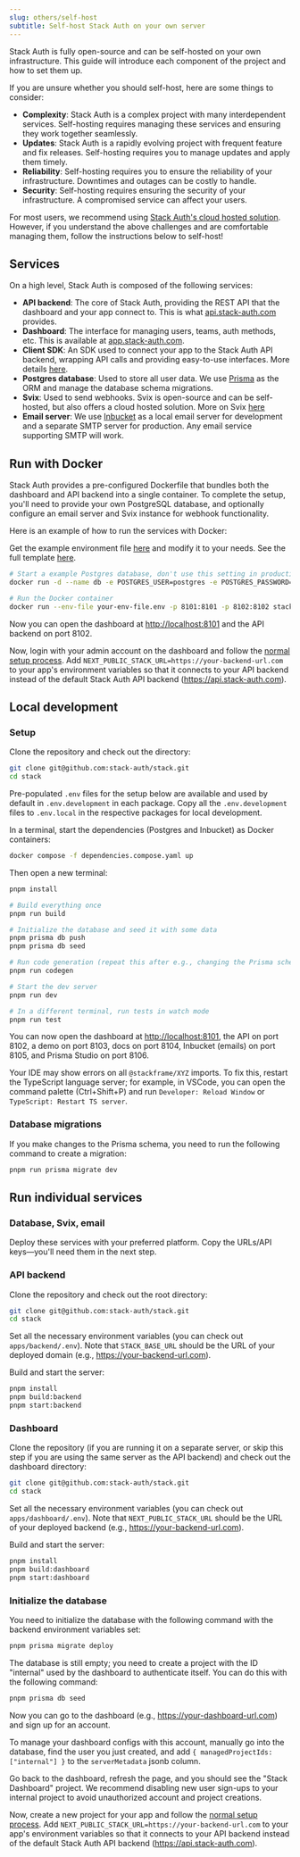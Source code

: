 ```yaml
---
slug: others/self-host
subtitle: Self-host Stack Auth on your own server
---
```


Stack Auth is fully open-source and can be self-hosted on your own infrastructure. This guide will introduce each component of the project and how to set them up.

<Note>
If you are unsure whether you should self-host, here are some things to consider:

- **Complexity**: Stack Auth is a complex project with many interdependent services. Self-hosting requires managing these services and ensuring they work together seamlessly.
- **Updates**: Stack Auth is a rapidly evolving project with frequent feature and fix releases. Self-hosting requires you to manage updates and apply them timely.
- **Reliability**: Self-hosting requires you to ensure the reliability of your infrastructure. Downtimes and outages can be costly to handle.
- **Security**: Self-hosting requires ensuring the security of your infrastructure. A compromised service can affect your users.

For most users, we recommend using [Stack Auth's cloud hosted solution](https://app.stack-auth.com). However, if you understand the above challenges and are comfortable managing them, follow the instructions below to self-host!
</Note>

## Services

On a high level, Stack Auth is composed of the following services:
- **API backend**: The core of Stack Auth, providing the REST API that the dashboard and your app connect to. This is what [api.stack-auth.com](https://api.stack-auth.com) provides.
- **Dashboard**: The interface for managing users, teams, auth methods, etc. This is available at [app.stack-auth.com](https://app.stack-auth.com).
- **Client SDK**: An SDK used to connect your app to the Stack Auth API backend, wrapping API calls and providing easy-to-use interfaces. More details [here](/getting-started/setup).
- **Postgres database**: Used to store all user data. We use [Prisma](https://prisma.io) as the ORM and manage the database schema migrations.
- **Svix**: Used to send webhooks. Svix is open-source and can be self-hosted, but also offers a cloud hosted solution. More on Svix [here](https://svix.com)
- **Email server**: We use [Inbucket](https://inbucket.org) as a local email server for development and a separate SMTP server for production. Any email service supporting SMTP will work.

## Run with Docker

Stack Auth provides a pre-configured Dockerfile that bundles both the dashboard and API backend into a single container. To complete the setup, you'll need to provide your own PostgreSQL database, and optionally configure an email server and Svix instance for webhook functionality.

Here is an example of how to run the services with Docker:

Get the example environment file [here](https://github.com/stack-auth/stack/tree/dev/docker/server/.env.example) and modify it to your needs. See the full template [here](https://github.com/stack-auth/stack/blob/dev/docker/server/.env).

```sh
# Start a example Postgres database, don't use this setting in production
docker run -d --name db -e POSTGRES_USER=postgres -e POSTGRES_PASSWORD=password -e POSTGRES_DB=stackframe -p 5432:5432 postgres:latest

# Run the Docker container
docker run --env-file your-env-file.env -p 8101:8101 -p 8102:8102 stackauth/server:main
```

Now you can open the dashboard at [http://localhost:8101](http://localhost:8101) and the API backend on port 8102.

Now, login with your admin account on the dashboard and follow the [normal setup process](/getting-started/setup). Add `NEXT_PUBLIC_STACK_URL=https://your-backend-url.com` to your app's environment variables so that it connects to your API backend instead of the default Stack Auth API backend (https://api.stack-auth.com).

## Local development

### Setup

Clone the repository and check out the directory:

```sh
git clone git@github.com:stack-auth/stack.git
cd stack
```

Pre-populated `.env` files for the setup below are available and used by default in `.env.development` in each package. Copy all the `.env.development` files to `.env.local` in the respective packages for local development.

In a terminal, start the dependencies (Postgres and Inbucket) as Docker containers:

```sh
docker compose -f dependencies.compose.yaml up
```

Then open a new terminal:

```sh
pnpm install

# Build everything once
pnpm run build

# Initialize the database and seed it with some data
pnpm prisma db push
pnpm prisma db seed

# Run code generation (repeat this after e.g., changing the Prisma schema). This is part of the build script but faster.
pnpm run codegen

# Start the dev server
pnpm run dev

# In a different terminal, run tests in watch mode
pnpm run test
```

You can now open the dashboard at [http://localhost:8101](http://localhost:8101), the API on port 8102, a demo on port 8103, docs on port 8104, Inbucket (emails) on port 8105, and Prisma Studio on port 8106.

Your IDE may show errors on all `@stackframe/XYZ` imports. To fix this, restart the TypeScript language server; for example, in VSCode, you can open the command palette (Ctrl+Shift+P) and run `Developer: Reload Window` or `TypeScript: Restart TS server`.

### Database migrations

If you make changes to the Prisma schema, you need to run the following command to create a migration:

```sh
pnpm run prisma migrate dev
```

## Run individual services

### Database, Svix, email

Deploy these services with your preferred platform. Copy the URLs/API keys—you'll need them in the next step.

### API backend

Clone the repository and check out the root directory:

```sh
git clone git@github.com:stack-auth/stack.git
cd stack
```

Set all the necessary environment variables (you can check out `apps/backend/.env`). Note that `STACK_BASE_URL` should be the URL of your deployed domain (e.g., https://your-backend-url.com).

Build and start the server:

```sh
pnpm install
pnpm build:backend
pnpm start:backend
```

### Dashboard

Clone the repository (if you are running it on a separate server, or skip this step if you are using the same server as the API backend) and check out the dashboard directory:

```sh
git clone git@github.com:stack-auth/stack.git
cd stack
```

Set all the necessary environment variables (you can check out `apps/dashboard/.env`). Note that `NEXT_PUBLIC_STACK_URL` should be the URL of your deployed backend (e.g., https://your-backend-url.com).

Build and start the server:

```sh
pnpm install
pnpm build:dashboard
pnpm start:dashboard
```

### Initialize the database

You need to initialize the database with the following command with the backend environment variables set:

```sh
pnpm prisma migrate deploy
```

The database is still empty; you need to create a project with the ID "internal" used by the dashboard to authenticate itself. You can do this with the following command:

```sh
pnpm prisma db seed
```

Now you can go to the dashboard (e.g., https://your-dashboard-url.com) and sign up for an account.

To manage your dashboard configs with this account, manually go into the database, find the user you just created, and add `{ managedProjectIds: ["internal"] }` to the `serverMetadata` jsonb column.

Go back to the dashboard, refresh the page, and you should see the "Stack Dashboard" project. We recommend disabling new user sign-ups to your internal project to avoid unauthorized account and project creations.

Now, create a new project for your app and follow the [normal setup process](/getting-started/setup). Add `NEXT_PUBLIC_STACK_URL=https://your-backend-url.com` to your app's environment variables so that it connects to your API backend instead of the default Stack Auth API backend (https://api.stack-auth.com).